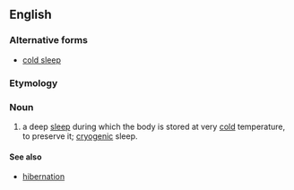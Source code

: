 {{also|cold sleep}}
==English==

===Alternative forms===
* [[cold sleep]]

===Etymology===
{{compound|en|cold|sleep}}

===Noun===
{{en-noun|-}}
# a deep [[sleep]] during which the body is stored at very [[cold]] temperature, to preserve it; [[cryogenic]] sleep.

====See also====
* [[hibernation]]